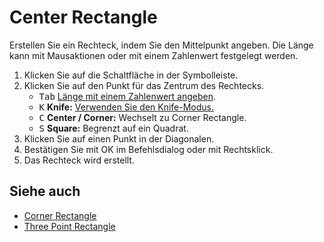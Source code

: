 
# Center Rectangle

<Reference shortcut='' command='Center Rectangle' button='Toolbar' />

Erstellen Sie ein Rechteck, indem Sie den Mittelpunkt angeben. Die Länge kann mit Mausaktionen oder mit einem Zahlenwert festgelegt werden.

1. Klicken Sie auf die Schaltfläche <ButtonIcon type="button-center-rectangle" /> in der Symbolleiste.
2. Klicken Sie auf den Punkt für das Zentrum des Rechtecks.
   - <kbd>Tab</kbd> [Länge mit einem Zahlenwert angeben](./sketching-essentials#specify-dimensions-numerically).
   - <kbd>K</kbd> **Knife:** [Verwenden Sie den Knife-Modus.](./sketching-essentials#use-knife-mode) 
   - <kbd>C</kbd> **Center / Corner:** Wechselt zu Corner Rectangle.
   - <kbd>S</kbd> **Square:** Begrenzt auf ein Quadrat.
3. Klicken Sie auf einen Punkt in der Diagonalen.
4. Bestätigen Sie mit OK im Befehlsdialog oder mit Rechtsklick.
5. Das Rechteck wird erstellt.

<VideoPlayer fileName="center-rectangle"/>

## Siehe auch
- [Corner Rectangle](./corner-rectangle)
- [Three Point Rectangle](./three-point-rectangle)

